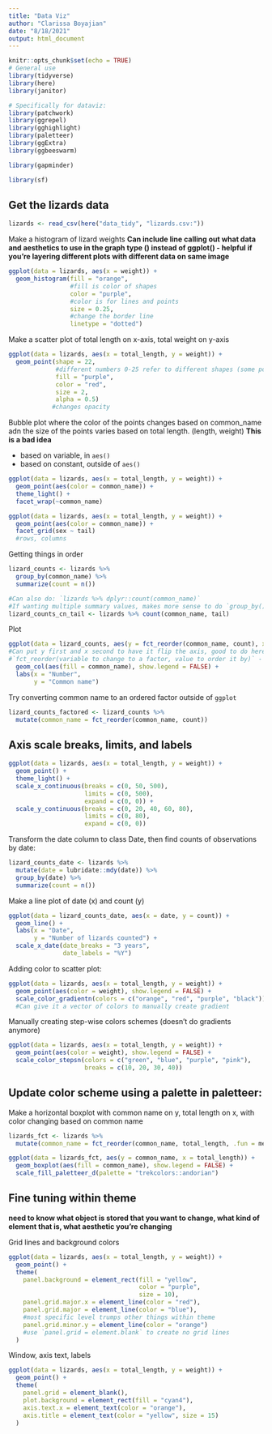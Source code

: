 ```yaml
---
title: "Data Viz"
author: "Clarissa Boyajian"
date: "8/18/2021"
output: html_document
---
```


```r
knitr::opts_chunk$set(echo = TRUE)
# General use
library(tidyverse)
library(here)
library(janitor)

# Specifically for dataviz:
library(patchwork)
library(ggrepel)
library(gghighlight)
library(paletteer)
library(ggExtra)
library(ggbeeswarm)

library(gapminder)

library(sf)
```

## Get the lizards data
```r
lizards <- read_csv(here("data_tidy", "lizards.csv:"))
```

Make a histogram of lizard weights
**Can include line calling out what data and aesthetics to use in the graph type () instead of ggplot() - helpful if you're layering different plots with different data on same image**
```r
ggplot(data = lizards, aes(x = weight)) +
  geom_histogram(fill = "orange", 
                 #fill is color of shapes
                 color = "purple", 
                 #color is for lines and points
                 size = 0.25, 
                 #change the border line
                 linetype = "dotted")
```

Make a scatter plot of total length on x-axis, total weight on y-axis
```r
ggplot(data = lizards, aes(x = total_length, y = weight)) +
  geom_point(shape = 22, 
             #different numbers 0-25 refer to different shapes (some point styles have fills and colors)
             fill = "purple",
             color = "red",
             size = 2,
             alpha = 0.5) 
            #changes opacity
```

Bubble plot where the color of the points changes based on common_name adn the size of the points varies based on total length. (length, weight)
**This is a bad idea**

- based on variable, in `aes()`
- based on constant, outside of `aes()`
```r
ggplot(data = lizards, aes(x = total_length, y = weight)) +
  geom_point(aes(color = common_name)) +
  theme_light() +
  facet_wrap(~common_name)
```

```r
ggplot(data = lizards, aes(x = total_length, y = weight)) +
  geom_point(aes(color = common_name)) +
  facet_grid(sex ~ tail) 
  #rows, columns
```

Getting things in order
```r
lizard_counts <- lizards %>% 
  group_by(common_name) %>% 
  summarize(count = n())

#Can also do: `lizards %>% dplyr::count(common_name)`
#If wanting multiple summary values, makes more sense to do `group_by() %>% summarize()`
lizard_counts_cn_tail <- lizards %>% count(common_name, tail)
```

Plot
```r
ggplot(data = lizard_counts, aes(y = fct_reorder(common_name, count), x = count)) +
#Can put y first and x second to have it flip the axis, good to do here because of long names
#`fct_reorder(variable to change to a factor, value to order it by)` - part of tidyverse
  geom_col(aes(fill = common_name), show.legend = FALSE) +
  labs(x = "Number",
       y = "Common name")

```

Try converting common name to an ordered factor outside of `ggplot`
```r
lizard_counts_factored <- lizard_counts %>% 
  mutate(common_name = fct_reorder(common_name, count))
```


## Axis scale breaks, limits, and labels

```r
ggplot(data = lizards, aes(x = total_length, y = weight)) +
  geom_point() +
  theme_light() +
  scale_x_continuous(breaks = c(0, 50, 500),
                     limits = c(0, 500), 
                     expand = c(0, 0)) +
  scale_y_continuous(breaks = c(0, 20, 40, 60, 80), 
                     limits = c(0, 80),
                     expand = c(0, 0))
```

Transform the date column to class Date, then find counts of observations by date:
```r
lizard_counts_date <- lizards %>% 
  mutate(date = lubridate::mdy(date)) %>% 
  group_by(date) %>% 
  summarize(count = n())
```


Make a line plot of date (x) and count (y)
```r
ggplot(data = lizard_counts_date, aes(x = date, y = count)) +
  geom_line() +
  labs(x = "Date",
       y = "Number of lizards counted") +
  scale_x_date(date_breaks = "3 years",
               date_labels = "%Y")
```

Adding color to scatter plot:
```r
ggplot(data = lizards, aes(x = total_length, y = weight)) +
  geom_point(aes(color = weight), show.legend = FALSE) +
  scale_color_gradientn(colors = c("orange", "red", "purple", "black"))
  #Can give it a vector of colors to manually create gradient

```

Manually creating step-wise colors schemes (doesn't do gradients anymore)
```r
ggplot(data = lizards, aes(x = total_length, y = weight)) +
  geom_point(aes(color = weight), show.legend = FALSE) +
  scale_color_stepsn(colors = c("green", "blue", "purple", "pink"),
                     breaks = c(10, 20, 30, 40))

```

## Update color scheme using a palette in paletteer:

Make a horizontal boxplot with common name on y, total length on x, with color changing based on common name
```r
lizards_fct <- lizards %>% 
  mutate(common_name = fct_reorder(common_name, total_length, .fun = median))

ggplot(data = lizards_fct, aes(y = common_name, x = total_length)) +
  geom_boxplot(aes(fill = common_name), show.legend = FALSE) +
  scale_fill_paletteer_d(palette = "trekcolors::andorian")

```

## Fine tuning within theme
**need to know what object is stored that you want to change, what kind of element that is, what aesthetic you're changing**

Grid lines and background colors
```r
ggplot(data = lizards, aes(x = total_length, y = weight)) +
  geom_point() +
  theme(
    panel.background = element_rect(fill = "yellow", 
                                    color = "purple",
                                    size = 10),
    panel.grid.major.x = element_line(color = "red"),
    panel.grid.major = element_line(color = "blue"),
    #most specific level trumps other things within theme
    panel.grid.minor.y = element_line(color = "orange")
    #use `panel.grid = element.blank` to create no grid lines
  )

```

Window, axis text, labels
```r
ggplot(data = lizards, aes(x = total_length, y = weight)) +
  geom_point() +
  theme(
    panel.grid = element_blank(),
    plot.background = element_rect(fill = "cyan4"),
    axis.text.x = element_text(color = "orange"),
    axis.title = element_text(color = "yellow", size = 15)
  )

```




